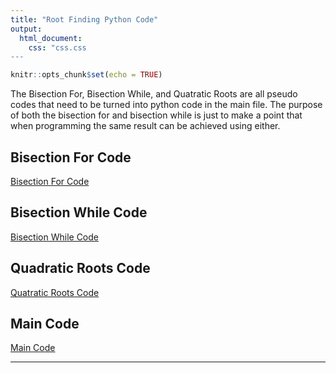 ```yaml
---
title: "Root Finding Python Code"
output: 
  html_document:
    css: "css.css
---
```


```r
knitr::opts_chunk$set(echo = TRUE)
```

The Bisection For, Bisection While, and Quatratic Roots are all pseudo codes that need to be turned into python code in the main file. The purpose of both the bisection for and bisection while is just to make a point that when programming the same result can be achieved using either. 

## Bisection For Code

[Bisection For Code](A9/bisection_for.pseudo)

## Bisection While Code

[Bisection While Code](A9/bisection_while.pseudo)

## Quadratic Roots Code

[Quatratic Roots Code](A9/quad_roots.pseudo)

## Main Code

[Main Code](A9/main.py)

__________ 